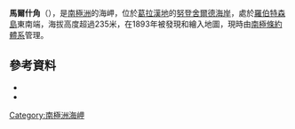 {{coord|65|15|S|59|28|W|source:GNIS|display=title}}

'''馬爾什角'''（{{lang-en|Cape Marsh}}），是[[南極洲|南極洲]]的海岬，位於[[葛拉漢地|葛拉漢地]]的[[努登舍爾德海岸|努登舍爾德海岸]]，處於[[羅伯特森島|羅伯特森島]]東南端，海拔高度超過235米，在1893年被發現和繪入地圖，現時由[[南極條約體系|南極條約體系]]管理。

==參考資料==
*{{cite gnis | type = antarid | id = 9448| name = Cape Marsh | accessdate = 2013-08-14}}
*{{usgs-gazetteer|id=9448}}

{{DEFAULTSORT:Cape Marsh}}
[[Category:南極洲海岬|Category:南極洲海岬]]


{{NordenskjöldCoast-geo-stub}}